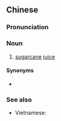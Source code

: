 ==Chinese==
{{zh-forms|type=21}}
{{wikipedia|lang=zh}}

===Pronunciation===
{{zh-pron
|m=gānzhèzhī,tl2=y
|c=gam1 ze3 zap1
|mn=kam-chià-chiap
|cat=n
}}

===Noun===
{{zh-noun}}

# [[sugarcane]] [[juice]]

====Synonyms====
* {{zh-l|蔗汁}}

===See also===
* Vietnamese: {{m|vi|nước mía}}

{{zh-cat|Beverages}}